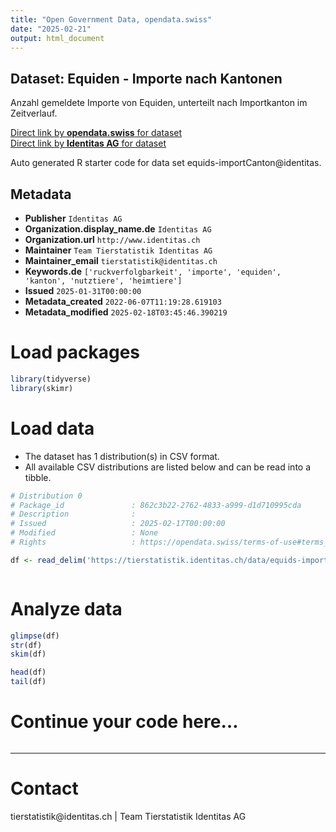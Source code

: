 ```yaml
---
title: "Open Government Data, opendata.swiss"
date: "2025-02-21"
output: html_document
---
```


## Dataset: Equiden - Importe nach Kantonen

Anzahl gemeldete Importe von Equiden, unterteilt nach Importkanton im Zeitverlauf. 

[Direct link by **opendata.swiss** for dataset](https://opendata.swiss/de/dataset/equiden-importe-nach-kantonen)<br>
[Direct link by **Identitas AG** for dataset](https://tierstatistik.identitas.ch/)

Auto generated R starter code for data set equids-importCanton@identitas.

## Metadata

- **Publisher** `Identitas AG`
- **Organization.display_name.de** `Identitas AG`
- **Organization.url** `http://www.identitas.ch`
- **Maintainer** `Team Tierstatistik Identitas AG`
- **Maintainer_email** `tierstatistik@identitas.ch`
- **Keywords.de** `['ruckverfolgbarkeit', 'importe', 'equiden', 'kanton', 'nutztiere', 'heimtiere']`
- **Issued** `2025-01-31T00:00:00`
- **Metadata_created** `2022-06-07T11:19:28.619103`
- **Metadata_modified** `2025-02-18T03:45:46.390219`


# Load packages

```r

library(tidyverse)
library(skimr)

```

# Load data

-   The dataset has 1 distribution(s) in CSV format.
-   All available CSV distributions are listed below and can be read into a tibble.

```r

# Distribution 0
# Package_id               : 862c3b22-2762-4833-a999-d1d710995cda
# Description              : 
# Issued                   : 2025-02-17T00:00:00
# Modified                 : None
# Rights                   : https://opendata.swiss/terms-of-use#terms_by

df <- read_delim('https://tierstatistik.identitas.ch/data/equids-importCanton.csv')



```

# Analyze data

```r

glimpse(df)
str(df)
skim(df)

head(df)
tail(df)

```

# Continue your code here...

```r

```

------------------------------------------------------------------------

# Contact

tierstatistik@identitas.ch | Team Tierstatistik Identitas AG
